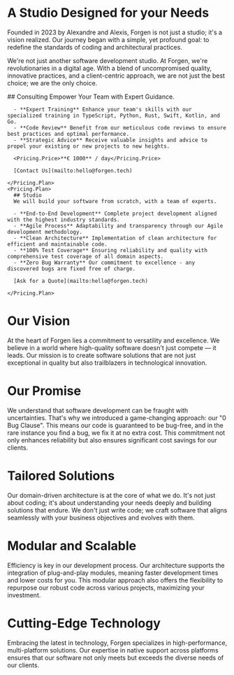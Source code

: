 
# A Studio Designed for your Needs

Founded in 2023 by Alexandre and Alexis, Forgen is not just a studio; it's a vision realized. Our journey began with a simple, yet profound goal: to redefine the standards of coding and architectural practices.

<div className="mt-8 grid grid-cols-2">
  <Avatar caption="Alexandre" size={96} src="/studio/alexandre.webp" />
  <Avatar caption="Alexis" size={96} src="/studio/alexis.webp" />
</div>

We're not just another software development studio. At Forgen, we're
revolutionaries in a digital age. With a blend of uncompromised quality,
innovative practices, and a client-centric approach, we are not just the best
choice; we are the only choice.

<Bleed>
  <Pricing>
    <Pricing.Plan>
      ## Consulting
      Empower Your Team with Expert Guidance.

      - **Expert Training** Enhance your team's skills with our specialized training in TypeScript, Python, Rust, Swift, Kotlin, and Go.
      - **Code Review** Benefit from our meticulous code reviews to ensure best practices and optimal performance.
      - **Strategic Advice** Receive valuable insights and advice to propel your existing or new projects to new heights.

      <Pricing.Price>**€ 1000** / day</Pricing.Price>

      [Contact Us](mailto:hello@forgen.tech)

    </Pricing.Plan>
    <Pricing.Plan>
      ## Studio
      We will build your software from scratch, with a team of experts.

      - **End-to-End Development** Complete project development aligned with the highest industry standards.
      - **Agile Process** Adaptability and transparency through our Agile development methodology.
      - **Clean Architecture** Implementation of clean architecture for efficient and maintainable code.
      - **100% Test Coverage** Ensuring reliability and quality with comprehensive test coverage of all domain aspects.
      - **Zero Bug Warranty** Our commitment to excellence - any discovered bugs are fixed free of charge.

      [Ask for a Quote](mailto:hello@forgen.tech)

    </Pricing.Plan>

  </Pricing>
</Bleed>

# Our Vision

At the heart of Forgen lies a commitment to versatility and excellence. We believe in a world where high-quality software doesn't just compete — it leads. Our mission is to create software solutions that are not just exceptional in quality but also trailblazers in technological innovation.

# Our Promise

We understand that software development can be fraught with uncertainties. That's why we introduced a game-changing approach: our "0 Bug Clause". This means our code is guaranteed to be bug-free, and in the rare instance you find a bug, we fix it at no extra cost. This commitment not only enhances reliability but also ensures significant cost savings for our clients.

# Tailored Solutions

Our domain-driven architecture is at the core of what we do. It's not just about coding; it's about understanding your needs deeply and building solutions that endure. We don't just write code; we craft software that aligns seamlessly with your business objectives and evolves with them.

# Modular and Scalable

Efficiency is key in our development process. Our architecture supports the integration of plug-and-play modules, meaning faster development times and lower costs for you. This modular approach also offers the flexibility to repurpose our robust code across various projects, maximizing your investment.

# Cutting-Edge Technology

Embracing the latest in technology, Forgen specializes in high-performance, multi-platform solutions. Our expertise in native support across platforms ensures that our software not only meets but exceeds the diverse needs of our clients.
